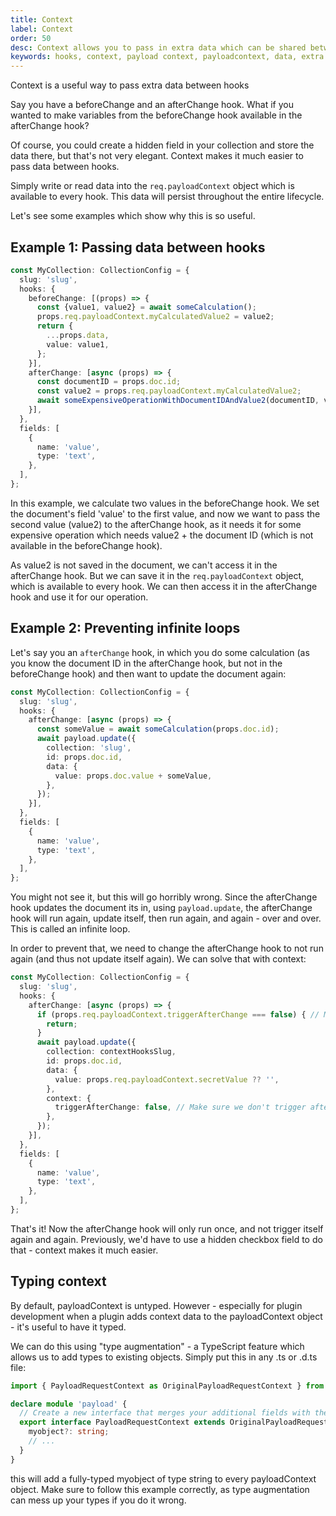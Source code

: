 ```yaml
---
title: Context
label: Context
order: 50
desc: Context allows you to pass in extra data which can be shared between hooks
keywords: hooks, context, payload context, payloadcontext, data, extra data, shared data, shared, extra
---
```


<Banner type="info">
	Context is a useful way to pass extra data between hooks
</Banner>

Say you have a beforeChange and an afterChange hook. What if you wanted to make variables from the beforeChange hook available in the afterChange hook?

Of course, you could create a hidden field in your collection and store the data there, but that's not very elegant. Context makes it much easier to pass data between hooks.

Simply write or read data into the `req.payloadContext` object which is available to every hook. This data will persist throughout the entire lifecycle.

Let's see some examples which show why this is so useful.

## Example 1: Passing data between hooks

```ts
const MyCollection: CollectionConfig = {
  slug: 'slug',
  hooks: {
    beforeChange: [(props) => {
      const {value1, value2} = await someCalculation();
      props.req.payloadContext.myCalculatedValue2 = value2;
      return {
        ...props.data,
        value: value1,
      };
    }],
    afterChange: [async (props) => {
      const documentID = props.doc.id;
      const value2 = props.req.payloadContext.myCalculatedValue2;
      await someExpensiveOperationWithDocumentIDAndValue2(documentID, value2);
    }],
  },
  fields: [
    {
      name: 'value',
      type: 'text',
    },
  ],
};
```

In this example, we calculate two values in the beforeChange hook. We set the document's field 'value' to the first value, and now we want to pass the second value (value2) to the afterChange hook, as it needs it for some expensive operation which needs value2 + the document ID (which is not available in the beforeChange hook).

As value2 is not saved in the document, we can't access it in the afterChange hook. But we can save it in the `req.payloadContext` object, which is available to every hook. We can then access it in the afterChange hook and use it for our operation.

## Example 2: Preventing infinite loops

Let's say you an `afterChange` hook, in which you do some calculation (as you know the document ID in the afterChange hook, but not in the beforeChange hook) and then want to update the document again:

```ts
const MyCollection: CollectionConfig = {
  slug: 'slug',
  hooks: {
    afterChange: [async (props) => {
      const someValue = await someCalculation(props.doc.id);
      await payload.update({
        collection: 'slug',
        id: props.doc.id,
        data: {
          value: props.doc.value + someValue,
        },
      });
    }],
  },
  fields: [
    {
      name: 'value',
      type: 'text',
    },
  ],
};
```

You might not see it, but this will go horribly wrong. Since the afterChange hook updates the document its in, using `payload.update`, the afterChange hook will run again, update itself, then run again, and again - over and over. This is called an infinite loop.

In order to prevent that, we need to change the afterChange hook to not run again (and thus not update itself again). We can solve that with context:

```ts
const MyCollection: CollectionConfig = {
  slug: 'slug',
  hooks: {
    afterChange: [async (props) => {
      if (props.req.payloadContext.triggerAfterChange === false) { // Make sure we don't trigger afterChange again and again in an infinite loop
        return;
      }
      await payload.update({
        collection: contextHooksSlug,
        id: props.doc.id,
        data: {
          value: props.req.payloadContext.secretValue ?? '',
        },
        context: {
          triggerAfterChange: false, // Make sure we don't trigger afterChange again and again in an infinite loop.
        },
      });
    }],
  },
  fields: [
    {
      name: 'value',
      type: 'text',
    },
  ],
};
```

That's it! Now the afterChange hook will only run once, and not trigger itself again and again. Previously, we'd have to use a hidden checkbox field to do that - context makes it much easier.

## Typing context

By default, payloadContext is untyped. However - especially for plugin development when a plugin adds context data to the payloadContext object - it's useful to have it typed.

We can do this using "type augmentation" - a TypeScript feature which allows us to add types to existing objects. Simply put this in any .ts or .d.ts file:

```ts
import { PayloadRequestContext as OriginalPayloadRequestContext } from 'payload';

declare module 'payload' {
  // Create a new interface that merges your additional fields with the original one
  export interface PayloadRequestContext extends OriginalPayloadRequestContext {
    myobject?: string;
    // ...
  }
}
```

this will add a fully-typed myobject of type string to every payloadContext object. Make sure to follow this example correctly, as type augmentation can mess up your types if you do it wrong.